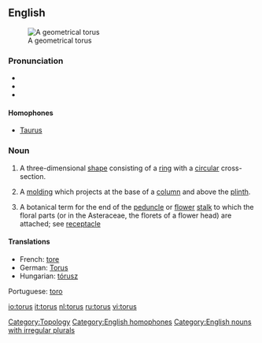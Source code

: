 {{see|Torus}}
{{wikipedia}}
==English==
[[Image:Torus.png|thumb|A geometrical torus]]
===Pronunciation===
*{{IPA|/ˈtɔːrəs/}}
*{{audio|en-us-torus.ogg|Audio (US)}}
*{{rhymes|ɔːrəs}}

====Homophones====
*[[Taurus]]

===Noun===
{{en-noun|tor|i}}

# {{geometry}} A three-dimensional [[shape]] consisting of a [[ring]] with a [[circular]] cross-section.
# {{architecture}} A [[molding]] which projects at the base of a [[column]] and above the [[plinth]].
# {{botany}} A botanical term for the end of the [[peduncle]] or [[flower]] [[stalk]] to which the floral parts (or in the Asteraceae, the florets of a flower head) are attached; see [[receptacle]]

====Translations====
{{trans-top|three dimensional shape}}
*French: [[tore]] {{m}}
*German: [[Torus]]
*Hungarian: [[tórusz]]
{{trans-mid}}
Portuguese: [[toro]] {{m}}
{{trans-bottom}}

[[Category:Topology]]
[[Category:English homophones]]
[[Category:English nouns with irregular plurals]]

[[io:torus]]
[[it:torus]]
[[nl:torus]]
[[ru:torus]]
[[vi:torus]]